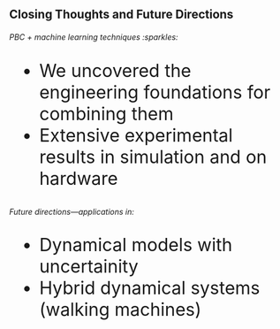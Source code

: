 
## Closing Thoughts and Future Directions

###### PBC + machine learning techniques :sparkles: 

::: {style="font-size: 32px;"}
* We uncovered the engineering foundations for combining them
* Extensive experimental results in simulation and on hardware
:::

###### Future directions---applications in:

::: {style="font-size: 32px;"}
* Dynamical models with uncertainity
* Hybrid dynamical systems (walking machines)
:::

## {background-image="contents/assets/qa_background.png" visibility="uncounted"}
<!--  -->
